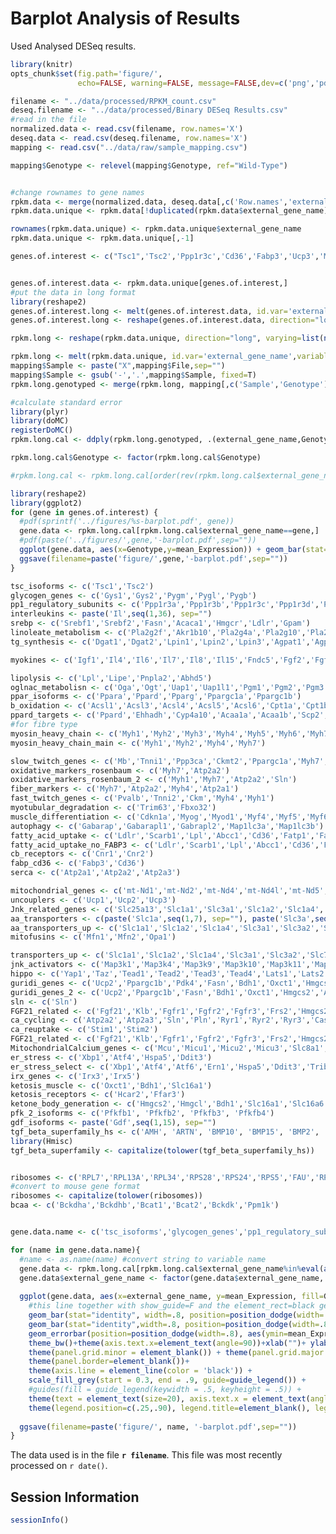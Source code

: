 Barplot Analysis of Results
=======================================

Used Analysed DESeq results.

```r
library(knitr)
opts_chunk$set(fig.path='figure/',
               echo=FALSE, warning=FALSE, message=FALSE,dev=c('png','pdf'))
```

```r
filename <- "../data/processed/RPKM_count.csv"
deseq.filename <- "../data/processed/Binary DESeq Results.csv"
#read in the file
normalized.data <- read.csv(filename, row.names='X')
deseq.data <- read.csv(deseq.filename, row.names='X')
mapping <- read.csv("../data/raw/sample_mapping.csv")

mapping$Genotype <- relevel(mapping$Genotype, ref="Wild-Type")


#change rownames to gene names
rpkm.data <- merge(normalized.data, deseq.data[,c('Row.names','external_gene_name')], by.x='row.names', by.y='Row.names') 
rpkm.data.unique <- rpkm.data[!duplicated(rpkm.data$external_gene_name),]

rownames(rpkm.data.unique) <- rpkm.data.unique$external_gene_name
rpkm.data.unique <- rpkm.data.unique[,-1]

genes.of.interest <- c("Tsc1",'Tsc2','Ppp1r3c','Cd36','Fabp3','Ucp3','Map3k9','Ppp1r15a','Slc38a1','Fgf21','Sln','Pln','Gdf15','Inha')


genes.of.interest.data <- rpkm.data.unique[genes.of.interest,]
#put the data in long format
library(reshape2)  
genes.of.interest.long <- melt(genes.of.interest.data, id.var='external_gene_name',variable.name='Sample',value.name='Expression')
genes.of.interest.long <- reshape(genes.of.interest.data, direction="long", varying=list(names(genes.of.interest.data)[1:16]), v.names="Expression", idvar="Genes", timevar="Genotype", ids=rownames(genes.of.interest.data))

rpkm.long <- reshape(rpkm.data.unique, direction="long", varying=list(names(rpkm.data.unique)[1:27]), v.names="Expression", idvar="external_gene_name", timevar="Genotype", ids=rownames(rpkm.data.unique))

rpkm.long <- melt(rpkm.data.unique, id.var='external_gene_name',variable.name='Sample',value.name='Expression')
mapping$Sample <- paste("X",mapping$File,sep="")
mapping$Sample <- gsub('-','.',mapping$Sample, fixed=T)
rpkm.long.genotyped <- merge(rpkm.long, mapping[,c('Sample','Genotype')], by='Sample')

#calculate standard error
library(plyr)
library(doMC)
registerDoMC()
rpkm.long.cal <- ddply(rpkm.long.genotyped, .(external_gene_name,Genotype), summarise, se = sd(Expression, na.rm=T)/sqrt(length(Expression)), mean_Expression = mean(Expression, na.rm=T), .parallel=TRUE)

rpkm.long.cal$Genotype <- factor(rpkm.long.cal$Genotype)

#rpkm.long.cal <- rpkm.long.cal[order(rev(rpkm.long.cal$external_gene_name), rpkm.long.cal$Genotype, decreasing=T),]
```

```r
library(reshape2)
library(ggplot2)
for (gene in genes.of.interest) {
  #pdf(sprintf('../figures/%s-barplot.pdf', gene))
  gene.data <- rpkm.long.cal[rpkm.long.cal$external_gene_name==gene,]
  #pdf(paste('../figures/',gene,'-barplot.pdf',sep=""))
  ggplot(gene.data, aes(x=Genotype,y=mean_Expression)) + geom_bar(stat="identity") + geom_errorbar(aes(ymin=mean_Expression-se, ymax=mean_Expression+se), width=.1) + xlab("") + ylab("mRNA Expression (RPKM)")+ theme_bw() + ggtitle(gene) + theme(panel.grid.minor = element_blank()) + theme(panel.grid.major = element_blank()) + theme(panel.border=element_blank()) + scale_x_discrete(labels=gene.data$Genotype) + theme(axis.line = element_line(color = 'black'))+scale_colour_grey(start = 0.5, end = .9)
  ggsave(filename=paste('figure/',gene,'-barplot.pdf',sep=""))
}

```


```r
tsc_isoforms <- c('Tsc1','Tsc2')
glycogen_genes <- c('Gys1','Gys2','Pygm','Pygl','Pygb')
pp1_regulatory_subunits <- c('Ppp1r3a','Ppp1r3b','Ppp1r3c','Ppp1r3d','Ppp1r3e','Ppp1r3f','Ppp1r3g')
interleukins <- paste('Il',seq(1,36), sep="")
srebp <- c('Srebf1','Srebf2','Fasn','Acaca1','Hmgcr','Ldlr','Gpam')
linoleate_metabolism <- c('Pla2g2f','Akr1b10','Pla2g4a','Pla2g10','Pla2g12a','Pla2g12b','Pla2g2e','Cyp2e1','Pla2g4e','Pla2g6','Pla2g5','Alox15','Pla2g2d','Pla2g2c','Pla2g3')
tg_synthesis <- c('Dgat1','Dgat2','Lpin1','Lpin2','Lpin3','Agpat1','Agpat2','Agpat3','Gpam','Gpat1','Gpat2','Gpat3','Gpat4','Fasn','Acaca1','Plin5','Fatp1')

myokines <- c('Igf1','Il4','Il6','Il7','Il8','Il15','Fndc5','Fgf2','Fgf21','Serpine1','Bdnf','Lif','Fam132b','Angptl4','Fst','Fstl1','Cxcl1','Ccl2','Mstn','Gdf11','Serpinf1','Vegfa','Vegfb','Metrnl','Ostn','Apln','Epo','Sparc','Osm')

lipolysis <- c('Lpl','Lipe','Pnpla2','Abhd5')
oglnac_metabolisn <- c('Oga','Ogt','Uap1','Uap1l1','Pgm1','Pgm2','Pgm3','Gnpnat1','Amdhd2','Gfpt1','Gfpt2','Gnpda1','Gnpda2','Gpi1','Mpi','Hk1','Hk2','Hk3','Gck')
ppar_isoforms <- c('Ppara','Ppard','Pparg','Ppargc1a','Ppargc1b')
b_oxidation <- c('Acsl1','Acsl3','Acsl4','Acsl5','Acsl6','Cpt1a','Cpt1b','Cpt1c','Cpt2','Slc25a20','Crat','Acox1','Acox2','Acox3','Acadm','Acadl','Acadvl','Ehhadh','Hadh','Hadha','Hadhb','Echs1','Acaa1a','Acaa1b','Acaa2','Acaca','Acacb')
ppard_targets <- c('Ppard','Ehhadh','Cyp4a10','Acaa1a','Acaa1b','Scp2','Acox1','Acox2','Acox3','Cpt1a','Cpt1b','Cpt2','Acadl','Acadm')
#for fibre type
myosin_heavy_chain <- c('Myh1','Myh2','Myh3','Myh4','Myh5','Myh6','Myh7','Myh7b','Myh8','Myh9','Myh10','Myh11','Myh12','Myh13','Myh14','Myh15','Myhn3','Myhn4','Myhs')
myosin_heavy_chain_main <- c('Myh1','Myh2','Myh4','Myh7')

slow_twitch_genes <- c('Mb','Tnni1','Ppp3ca','Ckmt2','Ppargc1a','Myh7','Atp2a2')
oxidative_markers_rosenbaum <- c('Myh7','Atp2a2')
oxidative_markers_rosenbaum_2 <- c('Myh1','Myh7','Atp2a2','Sln')
fiber_markers <- c('Myh7','Atp2a2','Myh4','Atp2a1')
fast_twitch_genes <- c('Pvalb','Tnni2','Ckm','Myh4','Myh1')
myotubular_degradation <- c('Trim63','Fbxo32')
muscle_differentiation <- c('Cdkn1a','Myog','Myod1','Myf4','Myf5','Myf6','Mef2c')
autophagy <- c('Gabarap','Gabarapl1','Gabrapl2','Map1lc3a','Map1lc3b')
fatty_acid_uptake <- c('Ldlr','Scarb1','Lpl','Abcc1','Cd36','Fatp1','Fabp3','Got2','Slc27a1')
fatty_acid_uptake_no_FABP3 <- c('Ldlr','Scarb1','Lpl','Abcc1','Cd36','Fatp1','Got2','Slc27a1')
cb_receptors <- c('Cnr1','Cnr2')
fabp_cd36 <- c('Fabp3','Cd36')
serca <- c('Atp2a1','Atp2a2','Atp2a3')

mitochondrial_genes <- c('mt-Nd1','mt-Nd2','mt-Nd4','mt-Nd4l','mt-Nd5','mt-Co1','mt-Co2','mt-Co3','mt-Atp6','mt-Atp8','mt-Cytb','mt-Rnr1','mt-Rnr2')
uncouplers <- c('Ucp1','Ucp2','Ucp3')
Jnk_related_genes <- c('Slc25a13','Slc1a1','Slc3a1','Slc1a2','Slc1a4','Mdfi','Map3k9')
aa_transporters <- c(paste('Slc1a',seq(1,7), sep=""), paste('Slc3a',seq(1,2), sep="") ,c('Slc6a14','Slc6a15','Slc6a17','Slc6a18','Slc6a19'), paste('Slc7a',seq(1,14), sep="") ,paste('Slc36a',seq(1,4), sep=""),paste('Slc38a',seq(1,11), sep=""),paste('Slc43a',seq(1,5), sep=""))
aa_transporters_up <- c('Slc1a1','Slc1a2','Slc1a4','Slc3a1','Slc3a2','Slc7a1','Slc7a5','Slc7a6','Slc7a13','Slc6a17','Slc6a18','Slc6a19','Slc38a1','Slc38a10','Slc43a2')
mitofusins <- c('Mfn1','Mfn2','Opa1')

transporters_up <- c('Slc1a1','Slc1a2','Slc1a4','Slc3a1','Slc3a2','Slc7a1','Slc7a5','Slc7a6','Slc7a13','Slc6a17','Slc6a18','Slc6a19','Slc38a1','Slc38a10','Slc43a2','Cd36','Fabp3')
jnk_activators <- c('Map3k1','Map3k4','Map3k9','Map3k10','Map3k11','Map3k5','Map2k4','Map2k7','Mapk8','Mapk9','Mapk10','Jun','Fos','Atf4')
hippo <- c('Yap1','Taz','Tead1','Tead2','Tead3','Tead4','Lats1','Lats2')
guridi_genes <- c('Ucp2','Ppargc1b','Pdk4','Fasn','Bdh1','Oxct1','Hmgcs2','Acat1','Klb','Fgf21','Ddit3','Hspa5','Xbp1','Trib3')
guridi_genes_2 <- c('Ucp2','Ppargc1b','Fasn','Bdh1','Oxct1','Hmgcs2','Acat1','Klb','Fgf21','Ddit3','Hspa5','Xbp1','Trib3')
sln <- c('Sln')
FGF21_related <- c('Fgf21','Klb','Fgfr1','Fgfr2','Fgfr3','Frs2','Hmgcs2','Sirt1','Sirt3','Mapk1','Mapk3')
ca_cycling <- c('Atp2a2','Atp2a3','Sln','Pln','Ryr1','Ryr2','Ryr3','Casq2','Calm1','Calm2','Calm3','Ora1','Stim1')
ca_reuptake <- c('Stim1','Stim2')
FGF21_related <- c('Fgf21','Klb','Fgfr1','Fgfr2','Fgfr3','Frs2','Hmgcs2','Sirt1','Sirt3','Mapk1','Mapk3')
MitochondrialCalcium_genes <- c('Mcu','Micu1','Micu2','Micu3','Slc8a1','Scl8a2','Slc8a3','Letm1','Letm2','Ryr1','Ryr2','Ryr3')
er_stress <- c('Xbp1','Atf4','Hspa5','Ddit3')
er_stress_select <- c('Xbp1','Atf4','Atf6','Ern1','Hspa5','Ddit3','Trib3')
irx_genes <- c('Irx3','Irx5')
ketosis_muscle <- c('Oxct1','Bdh1','Slc16a1')
ketosis_receptors <- c('Hcar2','Ffar3')
ketone_body_generation <- c('Hmgcs2','Hmgcl','Bdh1','Slc16a1','Slc16a6','Slc16a7')
pfk_2_isoforms <- c('Pfkfb1', 'Pfkfb2', 'Pfkfb3', 'Pfkfb4')
gdf_isoforms <- paste('Gdf',seq(1,15), sep="")
tgf_beta_superfamily_hs <- c('AMH', 'ARTN', 'BMP10', 'BMP15', 'BMP2', 'BMP3', 'BMP4', 'BMP5', 'BMP6', 'BMP7', 'BMP8A', 'BMP8B', 'GDF1', 'GDF10', 'GDF11', 'GDF15', 'GDF2', 'GDF3', 'GDF3A', 'GDF5', 'GDF6', 'GDF7', 'GDF8', 'GDF9', 'GDNF', 'INHA', 'INHBA', 'INHBB', 'INHBC', 'INHBE', 'LEFTY1', 'LEFTY2', 'MSTN', 'NODAL', 'NRTN', 'PSPN', 'TGFB1', 'TGFB2', 'TGFB3')
library(Hmisc)
tgf_beta_superfamily <- capitalize(tolower(tgf_beta_superfamily_hs))


ribosomes <- c('RPL7','RPL13A','RPL34','RPS28','RPS24','RPS5','FAU','RPS6','RPS11','RPS15A','RPS17','RPL31','RPL19','RPS25','RPL39','RPL27','RPL38','RPL21','RPS12','RPL14','RPL27A','RPS18','RPL15','RPS10','RPL28','RPL7A','RPS26','RPS23','RPL35','RPL22','RPS7','RPL4','RPL5','RPLP2','RPL18A','RPL13','RPL30','RPL3L','RPL8','RPL26','RPS4X','RPL23A','RPS8','RPS27','RPL29')
#convert to mouse gene format
ribosomes <- capitalize(tolower(ribosomes))
bcaa <- c('Bckdha','Bckdhb','Bcat1','Bcat2','Bckdk','Ppm1k')


gene.data.name <- c('tsc_isoforms','glycogen_genes','pp1_regulatory_subunits','interleukins','srebp','linoleate_metabolism','myokines','tg_synthesis','lipolysis','oglnac_metabolisn','ribosomes','ppar_isoforms','b_oxidation','ppard_targets','myosin_heavy_chain','myosin_heavy_chain_main','slow_twitch_genes','fast_twitch_genes','myotubular_degradation','muscle_differentiation','autophagy','mitochondrial_genes','fatty_acid_uptake','fatty_acid_uptake_no_FABP3','fabp_cd36','cb_receptors','oxidative_markers_rosenbaum','serca','uncouplers','Jnk_related_genes','aa_transporters','aa_transporters_up','jnk_activators','hippo','guridi_genes','guridi_genes_2','FGF21_related','MitochondrialCalcium_genes','mitofusins','ca_reuptake','er_stress','irx_genes','ketosis_muscle','ketone_body_generation','ketosis_receptors','pfk_2_isoforms','er_stress_select','gdf_isoforms','tgf_beta_superfamily','fiber_markers','sln','bcaa')

for (name in gene.data.name){
  #name <- as.name(name) #convert string to variable name
  gene.data <- rpkm.long.cal[rpkm.long.cal$external_gene_name%in%eval(as.name(name)),]
  gene.data$external_gene_name <- factor(gene.data$external_gene_name, levels=eval(as.name(name)))
  
  ggplot(gene.data, aes(x=external_gene_name, y=mean_Expression, fill=Genotype))+ 
    #this line together with show_guide=F and the element_rect=black get rid of the slash in legend box
    geom_bar(stat="identity", width=.8, position=position_dodge(width=.8)) +
    geom_bar(stat="identity",width=.8, position=position_dodge(width=.8), col="black", show_guide=F) +
    geom_errorbar(position=position_dodge(width=.8), aes(ymin=mean_Expression-se, ymax=mean_Expression+se), width=.2)+
    theme_bw()+theme(axis.text.x=element_text(angle=90))+xlab("")+ ylab("mRNA Expression (RPKM)") +
    theme(panel.grid.minor = element_blank()) + theme(panel.grid.major = element_blank()) + 
    theme(panel.border=element_blank())+ 
    theme(axis.line = element_line(color = 'black')) +
    scale_fill_grey(start = 0.3, end = .9, guide=guide_legend()) +
    #guides(fill = guide_legend(keywidth = .5, keyheight = .5)) +
    theme(text = element_text(size=20), axis.text.x = element_text(angle=70,hjust=.5,vjust=.5)) +
    theme(legend.position=c(.25,.90), legend.title=element_blank(), legend.key=element_rect(color="black"))   + ggtitle(name)
    
  ggsave(filename=paste('figure/', name, '-barplot.pdf',sep=""))
}

```


The data used is in the file **`r filename`**.  This file was most recently processed on ```r date()```.


Session Information
---------------------

```r
sessionInfo()
```

